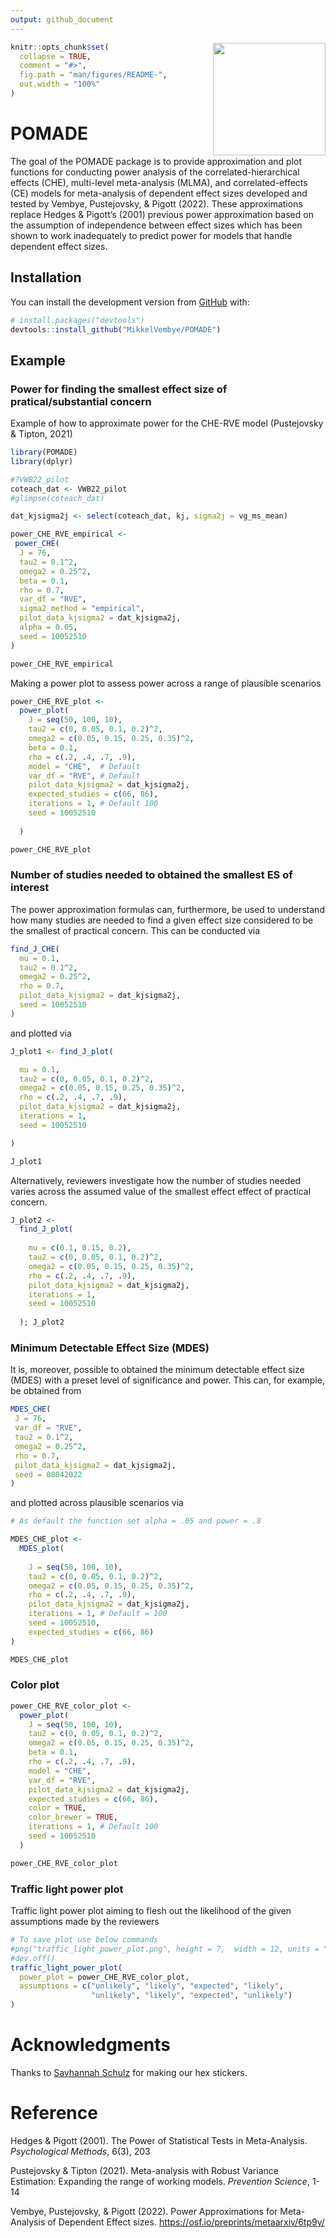 ```yaml
---
output: github_document
---
```


<!-- README.md is generated from README.Rmd. Please edit that file -->

<img src="man/figures/POMADE_hex.png" align="right" alt="" width="180" />

```r
knitr::opts_chunk$set(
  collapse = TRUE,
  comment = "#>",
  fig.path = "man/figures/README-",
  out.width = "100%"
)

```

# POMADE

<!-- badges: start -->
<!-- badges: end -->

The goal of the POMADE package is to provide approximation and plot functions for conducting power analysis of the correlated-hierarchical effects (CHE), multi-level meta-analysis (MLMA), and correlated-effects (CE) models for meta-analysis of dependent effect sizes developed and tested by Vembye, Pustejovsky, & Pigott (2022). These approximations replace Hedges & Pigott's (2001) previous power approximation based on the assumption of independence between effect sizes which has been shown to work inadequately to predict power for models that handle dependent effect sizes.

## Installation

You can install the development version from [GitHub](https://github.com/) with:

```r

# install.packages("devtools")
devtools::install_github("MikkelVembye/POMADE")

```


## Example 

### Power for finding the smallest effect size of pratical/substantial concern

Example of how to approximate power for the CHE-RVE model (Pustejovsky & Tipton, 2021)

```r

library(POMADE)
library(dplyr)

#?VWB22_pilot
coteach_dat <- VWB22_pilot
#glimpse(coteach_dat)

dat_kjsigma2j <- select(coteach_dat, kj, sigma2j = vg_ms_mean)

power_CHE_RVE_empirical <- 
 power_CHE(
  J = 76,
  tau2 = 0.1^2,
  omega2 = 0.25^2,
  beta = 0.1,
  rho = 0.7,
  var_df = "RVE",
  sigma2_method = "empirical",
  pilot_data_kjsigma2 = dat_kjsigma2j,
  alpha = 0.05,
  seed = 10052510
)

power_CHE_RVE_empirical

```

Making a power plot  to assess power across a range of plausible scenarios

```r

power_CHE_RVE_plot <- 
  power_plot(
    J = seq(50, 100, 10), 
    tau2 = c(0, 0.05, 0.1, 0.2)^2,
    omega2 = c(0.05, 0.15, 0.25, 0.35)^2,
    beta = 0.1,
    rho = c(.2, .4, .7, .9),
    model = "CHE",  # Default
    var_df = "RVE", # Default
    pilot_data_kjsigma2 = dat_kjsigma2j,
    expected_studies = c(66, 86),
    iterations = 1, # Default 100
    seed = 10052510
    
  )

power_CHE_RVE_plot

```

### Number of studies needed to obtained the smallest ES of interest

The power approximation formulas can, furthermore, be used to understand how many studies are needed to find a given effect size considered to be the smallest of practical concern. This can be conducted via 

```r

find_J_CHE(
  mu = 0.1,
  tau2 = 0.1^2,
  omega2 = 0.25^2,
  rho = 0.7,
  pilot_data_kjsigma2 = dat_kjsigma2j,
  seed = 10052510
)

```

and plotted via

```r

J_plot1 <- find_J_plot(

  mu = 0.1,
  tau2 = c(0, 0.05, 0.1, 0.2)^2,
  omega2 = c(0.05, 0.15, 0.25, 0.35)^2,
  rho = c(.2, .4, .7, .9),
  pilot_data_kjsigma2 = dat_kjsigma2j,
  iterations = 1,
  seed = 10052510

)

J_plot1
```

Alternatively, reviewers investigate how the number of studies needed varies across the assumed value of the smallest effect effect of practical concern.

```r

J_plot2 <- 
  find_J_plot(
    
    mu = c(0.1, 0.15, 0.2),
    tau2 = c(0, 0.05, 0.1, 0.2)^2,
    omega2 = c(0.05, 0.15, 0.25, 0.35)^2,
    rho = c(.2, .4, .7, .9),
    pilot_data_kjsigma2 = dat_kjsigma2j,
    iterations = 1,
    seed = 10052510
    
  ); J_plot2

```


### Minimum Detectable Effect Size (MDES)

It is, moreover, possible to obtained the minimum detectable effect size (MDES) with a preset level of significance and power. This can, for example, be obtained from 

```r

MDES_CHE(
 J = 76,
 var_df = "RVE",
 tau2 = 0.1^2,
 omega2 = 0.25^2,
 rho = 0.7,
 pilot_data_kjsigma2 = dat_kjsigma2j,
 seed = 08042022
)

```

and plotted across plausible scenarios via 

```r

# As default the function set alpha = .05 and power = .8

MDES_CHE_plot <- 
  MDES_plot(
    
    J = seq(50, 100, 10),
    tau2 = c(0, 0.05, 0.1, 0.2)^2,
    omega2 = c(0.05, 0.15, 0.25, 0.35)^2,
    rho = c(.2, .4, .7, .9),
    pilot_data_kjsigma2 = dat_kjsigma2j,
    iterations = 1, # Default = 100
    seed = 10052510,
    expected_studies = c(66, 86)
)

MDES_CHE_plot
```
  

### Color plot

```r

power_CHE_RVE_color_plot <- 
  power_plot(
    J = seq(50, 100, 10), 
    tau2 = c(0, 0.05, 0.1, 0.2)^2,
    omega2 = c(0.05, 0.15, 0.25, 0.35)^2,
    beta = 0.1,
    rho = c(.2, .4, .7, .9),
    model = "CHE",
    var_df = "RVE",
    pilot_data_kjsigma2 = dat_kjsigma2j,
    expected_studies = c(66, 86),
    color = TRUE,
    color_brewer = TRUE,
    iterations = 1, # Default 100
    seed = 10052510
  )

power_CHE_RVE_color_plot 

```

### Traffic light power plot

Traffic light power plot aiming to flesh out the likelihood of the given assumptions made by the reviewers

```r

# To save plot use below commands
#png("traffic_light_power_plot.png", height = 7,  width = 12, units = "in", res = 600)
#dev.off()
traffic_light_power_plot(
  power_plot = power_CHE_RVE_color_plot,
  assumptions = c("unlikely", "likely", "expected", "likely", 
                  "unlikely", "likely", "expected", "unlikely")
)

```


# Acknowledgments 
Thanks to [Savhannah Schulz](https://savhannahschulz.netlify.app/) for making our hex stickers.   

# Reference

Hedges & Pigott (2001). The Power of Statistical Tests in Meta-Analysis. *Psychological Methods*, 6(3), 203

Pustejovsky & Tipton (2021). Meta-analysis with Robust Variance Estimation: Expanding the range of working models. *Prevention Science*, 1-14

Vembye, Pustejovsky, & Pigott (2022). Power Approximations for Meta-Analysis of Dependent Effect sizes. <https://osf.io/preprints/metaarxiv/6tp9y/>
